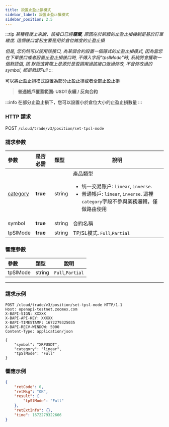 ```yaml
---
title: 設置止盈止損模式
sidebar_label: 設置止盈止損模式
sidebar_position: 2.5
---
```

:::tip
_某種程度上來說，該接口已經**廢棄**, 原因在於新版的止盈止損機制是基於訂單維度. 這個接口當初主要是用於倉位維度的止盈止損_

_但是, 您仍然可以使用該接口, 為某個合約設置一個隱式的止盈止損模式, 因為當您在下單接口或者設置止盈止損接口時, 不傳入字段"tpslMode"時, 系統將會獲取一個默認值, 該
默認值實際上是源於是否調用過該接口做過修改, 不曾修改過的symbol, 都是默認Full_
:::

可以將止盈止損模式設置為部分止盈止損或者全部止盈止損
> **普通帳戶覆蓋範圍: USDT永續 / 反向合約**

:::info
在部分止盈止損下，您可以設置小於倉位大小的止盈止損數量
:::

### HTTP 請求
POST `/cloud/trade/v3/position/set-tpsl-mode`

### 請求參數
| 參數 | 是否必需 | 類型 | 說明|
|:----- |:-------|:-----|------ |
|[category](../enum#category) |**true** |string |產品類型 <ul><li>统一交易账户: `linear`, `inverse`.</li><li>普通帳戶: `linear`, `inverse`. 這裡`category`字段不參與業務邏輯，僅做路由使用</li></ul>|
|symbol |**true** |string |合約名稱|
|tpSlMode |**true** |string |TP/SL模式. `Full`,`Partial` |

### 響應參數
| 參數 | 類型 | 說明|
|:----- |:-----|----- |
|tpSlMode |string  |`Full`,`Partial` |

---

### 請求示例

```shell
POST /cloud/trade/v3/position/set-tpsl-mode HTTP/1.1
Host: openapi-testnet.zoomex.com
X-BAPI-SIGN: XXXXX
X-BAPI-API-KEY: XXXXX
X-BAPI-TIMESTAMP: 1672279325035
X-BAPI-RECV-WINDOW: 5000
Content-Type: application/json

{
    "symbol": "XRPUSDT",
    "category": "linear",
    "tpSlMode": "Full"
}
```

### 響應示例

```json
{
    "retCode": 0,
    "retMsg": "OK",
    "result": {
        "tpSlMode": "Full"
    },
    "retExtInfo": {},
    "time": 1672279322666
}
```
